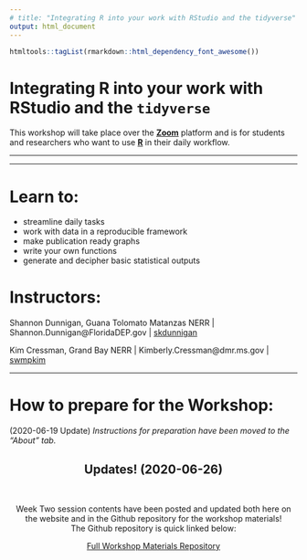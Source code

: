 ```yaml
---
# title: "Integrating R into your work with RStudio and the tidyverse"
output: html_document
---
```


```r
htmltools::tagList(rmarkdown::html_dependency_font_awesome())
```


<div class="jumbotron">
  <h1 class="display-3">Integrating R into your work with RStudio and the `tidyverse`</h1>
  <p class="lead">This workshop will take place over the <b>[Zoom](https://unf.zoom.com)</b> platform and is for students and researchers who want to use <b>[R](https://cran.r-project.org)</b> in their daily workflow.</p>
  <hr class="my-4">
</div>

***

# Learn to:

*    streamline daily tasks
*    work with data in a reproducible framework
*    make publication ready graphs
*    write your own functions
*    generate and decipher basic statistical outputs

# Instructors:

Shannon Dunnigan, Guana Tolomato Matanzas NERR  |  <i class="fa fa-envelope"></i> Shannon.Dunnigan@FloridaDEP.gov |  [<i class="fa fa-github"></i>  skdunnigan](http://www.github.com/skdunnigan)


Kim Cressman, Grand Bay NERR  |  <i class="fa fa-envelope"></i> Kimberly.Cressman@dmr.ms.gov  |  [<i class="fa fa-github"></i> swmpkim](http://www.github.com/swmpkim)

***

# How to prepare for the Workshop:

(2020-06-19 Update) *Instructions for preparation have been moved to the "About" tab.*

<div class="jumbotron">
  <center><h2><b> Updates! (2020-06-26)</h2></b> <br>
  <p>Week Two session contents have been posted and updated both here on the website and in the Github repository for the workshop materials! <br> The Github repository is quick linked below:</p></center>
  <p><center><a class="btn btn-warning btn" href="https://github.com/skdunnigan/2020-06_IntegrateR" role="button">Full Workshop Materials Repository</a>
  </p></center>
</div>


